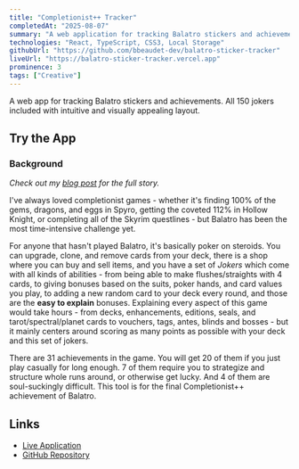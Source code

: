 ```yaml
---
title: "Completionist++ Tracker"
completedAt: "2025-08-07"
summary: "A web application for tracking Balatro stickers and achievements with real-time progress monitoring"
technologies: "React, TypeScript, CSS3, Local Storage"
githubUrl: "https://github.com/bbeaudet-dev/balatro-sticker-tracker"
liveUrl: "https://balatro-sticker-tracker.vercel.app"
prominence: 3
tags: ["Creative"]
---
```


A web app for tracking Balatro stickers and achievements. All 150 jokers included with intuitive and visually appealing layout.

## Try the App

<LaunchButton
  href="https://balatro-sticker-tracker.vercel.app"
  title="Open Completionist++ Tracker"
  description="Track your Balatro sticker collection and achievements"
  icon="🎯"
  color="orange"
/>

### Background

_Check out my [blog post](/blog/completionist) for the full story._

I've always loved completionist games - whether it's finding 100% of the gems, dragons, and eggs in Spyro, getting the coveted 112% in Hollow Knight, or completing all of the Skyrim questlines - but Balatro has been the most time-intensive challenge yet.

For anyone that hasn't played Balatro, it's basically poker on steroids. You can upgrade, clone, and remove cards from your deck, there is a shop where you can buy and sell items, and you have a set of _Jokers_ which come with all kinds of abilities - from being able to make flushes/straights with 4 cards, to giving bonuses based on the suits, poker hands, and card values you play, to adding a new random card to your deck every round, and those are the **easy to explain** bonuses. Explaining every aspect of this game would take hours - from decks, enhancements, editions, seals, and tarot/spectral/planet cards to vouchers, tags, antes, blinds and bosses - but it mainly centers around scoring as many points as possible with your deck and this set of jokers.

There are 31 achievements in the game. You will get 20 of them if you just play casually for long enough. 7 of them require you to strategize and structure whole runs around, or otherwise get lucky. And 4 of them are soul-suckingly difficult. This tool is for the final Completionist++ achievement of Balatro.

<LaunchButton
  href="https://balatro-sticker-tracker.vercel.app"
  title="Open Completionist++ Tracker"
  description="Track your Balatro sticker collection and achievements"
  icon="🎯"
  color="orange"
/>

## Links

- [Live Application](https://balatro-sticker-tracker.vercel.app)
- [GitHub Repository](https://github.com/bbeaudet-dev/balatro-sticker-tracker)
